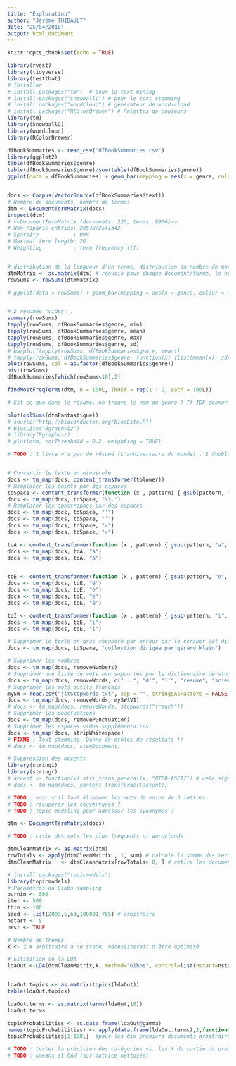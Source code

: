 ```yaml
---
title: "Exploration"
author: "Jérôme THIBAULT"
date: "25/04/2018"
output: html_document
---
```


```r
knitr::opts_chunk$set(echo = TRUE)
```

```r
library(rvest)
library(tidyverse)
library(testthat)
# Installer
# install.packages("tm")  # pour le text mining
# install.packages("SnowballC") # pour le text stemming
# install.packages("wordcloud") # générateur de word-cloud
# install.packages("RColorBrewer") # Palettes de couleurs
library(tm)
library(SnowballC)
library(wordcloud)
library(RColorBrewer)
```

```r
dfBookSummaries <- read_csv("dfBookSummaries.csv")
library(ggplot2)
table(dfBookSummaries$genre)
table(dfBookSummaries$genre)/sum(table(dfBookSummaries$genre))
ggplot(data = dfBookSummaries) + geom_bar(mapping = aes(x = genre, colour = genre))


docs <- Corpus(VectorSource(dfBookSummaries$text))
# Nombre de documents, nombre de termes
dtm <- DocumentTermMatrix(docs)
inspect(dtm)
# <<DocumentTermMatrix (documents: 320, terms: 8006)>>
# Non-/sparse entries: 20578/2541342
# Sparsity           : 99%
# Maximal term length: 26
# Weighting          : term frequency (tf)


# distribution de la longueur d'un terme, distribution du nombre de mots par document
dtmMatrix <- as.matrix(dtm) # renvoie pour chaque document/terme, le nombre de fois
rowSums <- rowSums(dtmMatrix)

# ggplot(data = rowSums) + geom_bar(mapping = aes(x = genre, colour = as.factor(genre)))


# 2 résumés "vides" :
summary(rowSums)
tapply(rowSums, dfBookSummaries$genre, min)
tapply(rowSums, dfBookSummaries$genre, mean)
tapply(rowSums, dfBookSummaries$genre, max)
tapply(rowSums, dfBookSummaries$genre, sd)
# barplot(tapply(rowSums, dfBookSummaries$genre, mean))
# tapply(rowSums, dfBookSummaries$genre, function(x) {list(mean(x), sd(x), max(x))})
plot(rowSums, col = as.factor(dfBookSummaries$genre))
hist(rowSums)
dfBookSummaries[which(rowSums<10),2]

findMostFreqTerms(dtm, n = 100L, INDEX = rep(1 : 2, each = 160L))

# Est-ce que dans le résumé, on trouve le nom du genre ? Tf-IDF donnera moins d'importance à "Science" s'il est très répandu dans tout le corpus.

plot(colSums(dtmFantastique))
# source("http://bioconductor.org/biocLite.R")
# biocLite("Rgraphviz")
# library(Rgraphviz)
# plot(dtm, corThreshold = 0.2, weighting = TRUE)

```


```r
# TODO : 1 livre n'a pas de résumé (L'anniversaire du monde) . 1 doublon de résumé détecté


# Convertir le texte en minuscule
docs <- tm_map(docs, content_transformer(tolower))
# Remplacer les points par des espaces
toSpace <- content_transformer(function (x , pattern) { gsub(pattern, " ", x)})
docs <- tm_map(docs, toSpace, "\\.")
# Remplacer les apostrophes par des espaces
docs <- tm_map(docs, toSpace, "'")
docs <- tm_map(docs, toSpace, "’")
docs <- tm_map(docs, toSpace, "«")
docs <- tm_map(docs, toSpace, "»")

toA <- content_transformer(function (x , pattern) { gsub(pattern, "a", x)})
docs <- tm_map(docs, toA, "à")
docs <- tm_map(docs, toA, "á")


toE <- content_transformer(function (x , pattern) { gsub(pattern, "e", x)})
docs <- tm_map(docs, toE, "é")
docs <- tm_map(docs, toE, "è")
docs <- tm_map(docs, toE, "ê")
docs <- tm_map(docs, toE, "ë")

toI <- content_transformer(function (x , pattern) { gsub(pattern, "i", x)})
docs <- tm_map(docs, toE, "ï")
docs <- tm_map(docs, toE, "î")

# Supprimer le texte en gras récupéré par erreur par le scraper (et difficile à automatiser)
docs <- tm_map(docs, toSpace, "collection dirigée par gérard klein")

# Supprimer les nombres
docs <- tm_map(docs, removeNumbers)
# Supprimer une liste de mots non supportés par le dictionnaire de stop words fr
docs <- tm_map(docs, removeWords, c("...", "d'", "l'", "resume", "science-fiction", "où", "plus", "tome", "serie", "roman", "romans", "collection", "livre", "gerard", "dirigee", "prix", "king", "auteur", "stephen"))
# Supprimer les mots outils français
mySW = read.csv("jltStopwords.txt", sep = "", stringsAsFactors = FALSE, header = FALSE) # TODO : corriger les problèmes d'accent
docs <- tm_map(docs, removeWords, mySW$V1)
# docs <- tm_map(docs, removeWords, stopwords("french"))
# Supprimer les ponctuations
docs <- tm_map(docs, removePunctuation)
# Supprimer les espaces vides supplémentaires
docs <- tm_map(docs, stripWhitespace)
# FIXME : Text stemming. Donne de drôles de résultats !!
# docs <- tm_map(docs, stemDocument)

# Suppression des accents
library(stringi)
library(stringr)
# accent <- function(x) stri_trans_general(x, "UTF8-ASCII") # cela signifie qu'on remplace un caractère encodé en Latin1 par son équivalent le plus proche en ASCII, il n'y a par exemple pas de caractères accentués en ASCII
# docs <- tm_map(docs, content_transformer(accent))

# TODO : voir s'il faut éliminer les mots de moins de 3 lettres
# TODO : récupérer les couvertures ?
# TODO : topic modeling pour adresser les synonymes ?

dtm <- DocumentTermMatrix(docs)
```


```r
# TODO : Liste des mots les plus fréquents et wordclouds
```

```r
dtmCleanMatrix <- as.matrix(dtm)
rowTotals <- apply(dtmCleanMatrix , 1, sum) # calcule la somme des termes dans chaque document
dtmCleanMatrix   <- dtmCleanMatrix[rowTotals> 0, ] # retire les documents vides, il peut arriver après nettoyage de se retrouver avec des documents vides, par exemple si on travaille sur des documents très courts type tweet

# install.packages("topicmodels")
library(topicmodels)
# Paramètres du Gibbs sampling
burnin <- 500
iter <- 500
thin <- 100
seed <- list(2003,5,63,100001,765) # arbitraire
nstart <- 5
best <- TRUE

# Nombre de thèmes
k <- 2 # arbitraire à ce stade, nécessiterait d'être optimisé

# Estimation de la LDA
ldaOut <-LDA(dtmCleanMatrix,k, method="Gibbs", control=list(nstart=nstart, seed = seed, best=best, burnin = burnin, iter = iter, thin=thin))


ldaOut.topics <- as.matrix(topics(ldaOut))
table(ldaOut.topics)

ldaOut.terms <- as.matrix(terms(ldaOut,10))
ldaOut.terms

topicProbabilities <- as.data.frame(ldaOut@gamma)
names(topicProbabilities) <- apply(data.frame(ldaOut.terms),2,function(x) paste(x,collapse=' '))
topicProbabilities[1:100,]  #pour les dix premiers documents arbitrairement, on voit que la plupart du temps un topic est prépondérant.

# TODO : tester la précision des catégories vs. les Y de sortie du premier dataframe (for JL : "accuracy").
# TODO : kmeans et CAH (sur matrice nettoyée)
```

